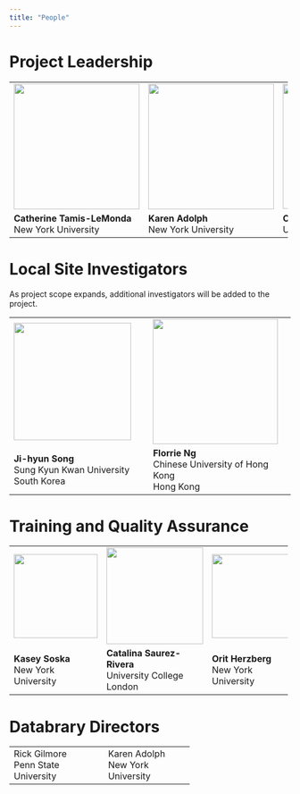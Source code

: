 ```yaml
---
title: "People"
---
```


# Project Leadership

+------------------------------------------+-----------------------------------------+---------------------------------------------+
| ![](pics/people-cathie.png){width="225"} | ![](pics/people-karen.png){width="225"} | ![](pics/people-cristine.jpeg){width="224"} |
+------------------------------------------+-----------------------------------------+---------------------------------------------+
| **Catherine Tamis-LeMonda**\             | **Karen Adolph**\                       | **Cristine Legare**\                        |
| New York University                      | New York University                     | University of Texas, Austin                 |
+------------------------------------------+-----------------------------------------+---------------------------------------------+

# Local Site Investigators
::: note
As project scope expands, additional investigators will be added to the project.
::: 
+------------------------------------------+-------------------------------------------+
| ![](pics/people-jihyun.jpg){width="210"} | ![](pics/people-florrie.jpg){width="224"} |
+------------------------------------------+-------------------------------------------+
| **Ji-hyun Song**\                        | **Florrie Ng**\                           |
| Sung Kyun Kwan University\               | Chinese University of Hong Kong\          |
| South Korea                              | Hong Kong                                 |
+------------------------------------------+-------------------------------------------+

# Training and Quality Assurance

+-----------------------------------------+--------------------------------------------+----------------------------------------+------------------------------------------+
| ![](pics/people-kasey.png){width="150"} | ![](pics/people-catalina.png){width="173"} | ![](pics/people-orit.jpg){width="150"} | ![](pics/people-kristy.png){width="149"} |
+-----------------------------------------+--------------------------------------------+----------------------------------------+------------------------------------------+
| **Kasey Soska**\                        | **Catalina Saurez-Rivera**\                | **Orit Herzberg**\                     | **Kristy Lai**\                          |
| New York University                     | University College London                  | New York University                    | New York University                      |
+-----------------------------------------+--------------------------------------------+----------------------------------------+------------------------------------------+

# Databrary Directors

+-----------------------+---------------------+
| Rick Gilmore\         | Karen Adolph\       |
| Penn State University | New York University |
+-----------------------+---------------------+
